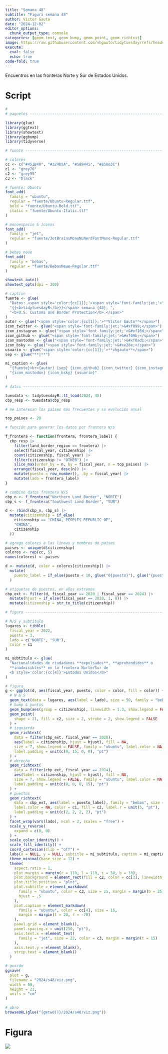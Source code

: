 ```yaml
---
title: "Semana 48"
subtitle: "Figura semana 48"
author: Víctor Gauto
date: "2024-12-02"
editor_options:
  chunk_output_type: console
categories: [geom_text, geom_bump, geom_point, geom_richtext]
image: https://raw.githubusercontent.com/vhgauto/tidytuesday/refs/heads/main/2024/s48/viz.png
execute:
  eval: false
  echo: true
code-fold: true
---
```


Encuentros en las fronteras Norte y Sur de Estados Unidos.

# Script

```r
#
# paquetes ----------------------------------------------------------------

library(glue)
library(ggtext)
library(showtext)
library(ggbump)
library(tidyverse)

# fuente ------------------------------------------------------------------

# colores
cc <- c("#451B40", "#324D5A", "#589445", "#B5003C")
c1 <- "grey70"
c2 <- "grey95"
c3 <- "black"

# fuente: Ubuntu
font_add(
  family = "ubuntu",
  regular = "fuente/Ubuntu-Regular.ttf",
  bold = "fuente/Ubuntu-Bold.ttf",
  italic = "fuente/Ubuntu-Italic.ttf"
)

# monoespacio & íconos
font_add(
  family = "jet",
  regular = "fuente/JetBrainsMonoNLNerdFontMono-Regular.ttf"
)

# bebas neue
font_add(
  family = "bebas",
  regular = "fuente/BebasNeue-Regular.ttf"
)

showtext_auto()
showtext_opts(dpi = 300)

# caption
fuente <- glue(
  "Datos: <span style='color:{cc[1]};'><span style='font-family:jet;'>",
  "{{<b>tidytuesdayR</b>}}</span> semana {48}, ",
  "<b>U.S. Customs and Border Protection</b>.</span>"
)
autor <- glue("<span style='color:{cc[1]};'>**Víctor Gauto**</span>")
icon_twitter <- glue("<span style='font-family:jet;'>&#xf099;</span>")
icon_instagram <- glue("<span style='font-family:jet;'>&#xf16d;</span>")
icon_github <- glue("<span style='font-family:jet;'>&#xf09b;</span>")
icon_mastodon <- glue("<span style='font-family:jet;'>&#xf0ad1;</span>")
icon_bsky <- glue("<span style='font-family:jet;'>&#xe28e;</span>")
usuario <- glue("<span style='color:{cc[1]};'>**vhgauto**</span>")
sep <- glue("**|**")

mi_caption <- glue(
  "{fuente}<br>{autor} {sep} {icon_github} {icon_twitter} {icon_instagram} ",
  "{icon_mastodon} {icon_bsky} {usuario}"
)

# datos -------------------------------------------------------------------

tuesdata <- tidytuesdayR::tt_load(2024, 48)
cbp_resp <- tuesdata$cbp_resp

# me interesan los países más frecuentes y su evolución anual

top_paises <- 20

# función para generar los datos por frontera N/S

f_frontera <- function(frontera, frontera_label) {
  cbp_resp |>
    filter(land_border_region == frontera) |>
    select(fiscal_year, citizenship) |>
    count(citizenship, fiscal_year) |>
    filter(citizenship != "OTHER") |>
    slice_max(order_by = n, by = fiscal_year, n = top_paises) |>
    arrange(fiscal_year, desc(n)) |>
    mutate(puesto = row_number(), .by = fiscal_year) |>
    mutate(lado = frontera_label)
}

# combino datos frontera N/S
cbp_n <- f_frontera("Northern Land Border", "NORTE")
cbp_s <- f_frontera("Southwest Land Border", "SUR")

d <- rbind(cbp_n, cbp_s) |>
  mutate(citizenship = if_else(
    citizenship == "CHINA, PEOPLES REPUBLIC OF",
    "CHINA",
    citizenship
  ))

# agrego colores a las líneas y nombres de países
paises <- unique(d$citizenship)
colores <- rep(cc, 5)
names(colores) <- paises

d <- mutate(d, color = colores[citizenship]) |>
  mutate(
    puesto_label = if_else(puesto < 10, glue("0{puesto}"), glue("{puesto}"))
  )

# etiquetas de puestos, en años extremos
cbp_ext <- filter(d, fiscal_year == 2020 | fiscal_year == 2024) |>
  mutate(hjust = if_else(fiscal_year == 2020, 1, 0)) |>
  mutate(citizenship = str_to_title(citizenship))

# figura ------------------------------------------------------------------

# N/S y subtítulo
lugares <- tibble(
  fiscal_year = 2022,
  puesto = 3,
  lado = c("NORTE", "SUR"),
  color = c1
)

mi_subtitulo <- glue(
  "Nacionalidades de ciudadanos **expulsados**, **aprehendidos** o
  **inadmisibles** en la frontera Norte/Sur de
  <b style='color:{cc[4]}'>Estados Unidos</b>"
)

# figura
g <- ggplot(d, aes(fiscal_year, puesto, color = color, fill = color)) +
  # N & S
  geom_text(data = lugares, aes(label = lado), size = 50, family = "bebas") +
  # bump & puntos
  geom_bump(aes(group = citizenship), linewidth = 1.3, show.legend = FALSE) +
  geom_point(
    shape = 21, fill = c2, size = 2, stroke = 2, show.legend = FALSE
  ) +
  # izquierda
  geom_richtext(
    data = filter(cbp_ext, fiscal_year == 2020),
    aes(label = citizenship, hjust = hjust), fill = NA,
    size = 7, show.legend = FALSE, family = "ubuntu", label.color = NA,
    label.padding = unit(c(0, 15, 0, 0), "pt")
  ) +
  # derecha
  geom_richtext(
    data = filter(cbp_ext, fiscal_year == 2024),
    aes(label = citizenship, hjust = hjust), fill = NA,
    size = 7, show.legend = FALSE, family = "ubuntu", label.color = NA,
    label.padding = unit(c(0, 0, 0, 15), "pt")
  ) +
  # puestos
  geom_richtext(
    data = cbp_ext, aes(label = puesto_label), family = "bebas", size = 6,
    label.color = NA, color = c1, fill = c2, label.r = unit(5, "pt"),
    label.padding = unit(c(2, 2, 2, 2), "pt")
  ) +
  facet_wrap(vars(lado), ncol = 2, scales = "free") +
  scale_y_reverse(
    expand = c(0, 0)
  ) +
  scale_color_identity() +
  scale_fill_identity() +
  coord_cartesian(clip = "off") +
  labs(x = NULL, y = NULL, subtitle = mi_subtitulo, caption = mi_caption) +
  theme_minimal(base_size = 12) +
  theme(
    aspect.ratio = 1,
    plot.margin = margin(r = 110, l = 110, t = 30, b = 18),
    plot.background = element_rect(fill = c2, color = cc[3], linewidth = 3),
    plot.title.position = "plot",
    plot.subtitle = element_markdown(
      family = "ubuntu", color = c3, size = 25, margin = margin(b = 25),
      hjust = .5
    ),
    plot.caption = element_markdown(
      family = "ubuntu", color = cc[4], size = 15,
      margin = margin(t = 20, r = -70)
    ),
    panel.grid = element_blank(),
    panel.spacing.x = unit(250, "pt"),
    axis.text.x = element_text(
      family = "jet", size = 22, color = c3, margin = margin(t = 15)
    ),
    axis.text.y = element_blank(),
    strip.text = element_blank()
  )

# guardo
ggsave(
  plot = g,
  filename = "2024/s48/viz.png",
  width = 50,
  height = 23,
  units = "cm"
)

# abro
browseURL(glue("{getwd()}/2024/s48/viz.png"))
```

# Figura

![](https://raw.githubusercontent.com/vhgauto/tidytuesday/refs/heads/main/2024/s48/viz.png)


